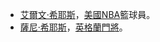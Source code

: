*[[艾爾文·希耶斯|艾爾文·希耶斯]]，[[美國|美國]][[NBA|NBA]]籃球員。
*[[薩尼·希耶斯|薩尼·希耶斯]]，[[英格蘭|英格蘭]][[門將|門將]]。

{{disambig|Cat=三字人名消歧义}}